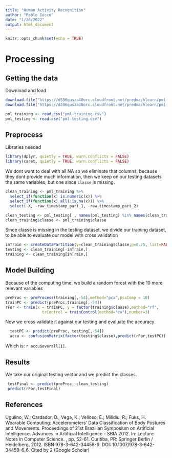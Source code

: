 ```yaml
---
title: "Human Activity Recognition"
author: "Pablo Iocco"
date: "1/26/2022"
output: html_document
---
```


```r
knitr::opts_chunk$set(echo = TRUE)
```
# Processing

## Getting the data

Download and load
```r
download.file("https://d396qusza40orc.cloudfront.net/predmachlearn/pml-training.csv", "pml-training.csv", method="curl")
download.file("https://d396qusza40orc.cloudfront.net/predmachlearn/pml-testing.csv", "pml-testing.csv", method="curl")

pml_training <- read.csv("pml-training.csv")
pml_testing <- read.csv("pml-testing.csv")
```

## Preprocess

Libraries needed

```r
library(dplyr, quietly = TRUE, warn.conflicts = FALSE)
library(caret, quietly = TRUE, warn.conflicts = FALSE)
```

We dont want to deal with all NA so we eliminate that columns, because they dont provide much information,
then we keep on our testing datasets the same variables, but one since `classe` is missing.
```r
clean_training <- pml_training %>%
  select_if(function(x) is.numeric(x)) %>%
  select_if(function(x) all(!is.na(x))) %>%
  select(-X, -raw_timestamp_part_1, -raw_timestamp_part_2)

clean_testing <- pml_testing[ , names(pml_testing) %in% names(clean_training)]
clean_training$classe <- pml_training$classe

```

Since classe is missing in the testing dataset, we divide our training dataset,
to be able to evaluate our model with cross validation

```r
inTrain <- createDataPartition(y=clean_training$classe,p=0.75, list=FALSE)
testing <- clean_training[-inTrain,]
training <- clean_training[inTrain,]
```


## Model Building

Because of the computing time, we build a random forest with the 10 more relevant variables

```r
preProc <- preProcess(training[,-54],method="pca",pcaComp = 10)
trainPC <- predict(preProc,training[,-54])
rFor <- train(x = trainPC, y = factor(training$classe),method="rf", 
                trControl = trainControl(method="cv"),number=3)
```

Now we cross validate it against our testing and evaluate the accuracy

```r
  testPC <- predict(preProc, testing[,-54])
  accu <- confusionMatrix(factor(testing$classe),predict(rFor,testPC))
```

Which is:  `r accu$overall[1]`.

## Results

We take our original testing vector and we predict the classes.

```r
 testFinal <- predict(preProc, clean_testing)
 predict(rFor,testFinal)
```

## References

Ugulino, W.; Cardador, D.; Vega, K.; Velloso, E.; Milidiu, R.; Fuks, H. Wearable Computing: Accelerometers' Data Classification of Body Postures and Movements. Proceedings of 21st Brazilian Symposium on Artificial Intelligence. Advances in Artificial Intelligence - SBIA 2012. In: Lecture Notes in Computer Science. , pp. 52-61. Curitiba, PR: Springer Berlin / Heidelberg, 2012. ISBN 978-3-642-34458-9. DOI: 10.1007/978-3-642-34459-6_6.
Cited by 2 (Google Scholar) 
